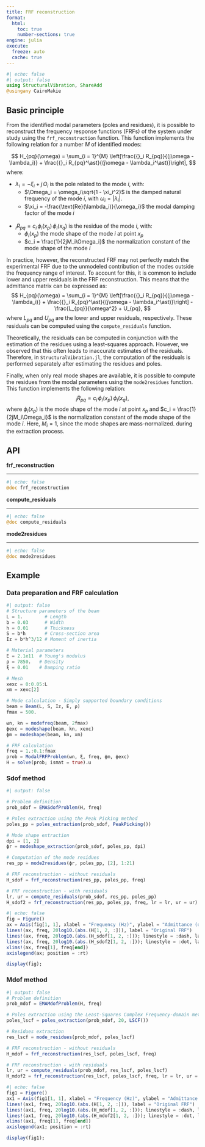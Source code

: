 ---
title: FRF reconstruction
format:
  html:
    toc: true
    number-sections: true
engine: julia
execute:
  freeze: auto
  cache: true
---

```{julia}
#| echo: false
#| output: false
using StructuralVibration, ShareAdd
@usingany CairoMakie
```

## Basic principle

From the identified modal parameters (poles and residues), it is possible to reconstruct the frequency response functions (FRFs) of the system under study using the `frf_reconstruction` function. This function implements the following relation for a number $M$ of identified modes:

$$
H_{pq}(\omega) = \sum_{i = 1}^{M} \left[\frac{{}_i R_{pq}}{(j\omega - \lambda_i)} + \frac{{}_i R_{pq}^\ast}{(j\omega - \lambda_i^\ast)}\right],
$$
where:

* $\lambda_i = -\xi_i + j\,\Omega_i$ is the pole related to the mode $i$, with:
    * $\Omega_i = \omega_i\sqrt{1 - \xi_i^2}$ is the damped natural frequency of the mode $i$, with $\omega_i = \vert \lambda_i\vert$.
    * $\xi_i = -\frac{\text{Re}(\lambda_i)}{\omega_i}$ the modal damping factor of the mode $i$ <br></br>

* ${}_i R_{pq} = c_i\, \phi_i(x_p)\, \phi_i(x_q)$ is the residue of the mode $i$, with:
    * $\phi_i(x_p)$ the mode shape of the mode $i$ at point $x_p$
    * $c_i = \frac{1}{2jM_i\Omega_i}$ the normalization constant of the mode shape of the mode $i$

In practice, however, the reconstructed FRF may not perfectly match the experimental FRF due to the unmodeled contribution of the modes outside the frequency range of interest. To account for this, it is common to include lower and upper residuals in the FRF reconstruction. This means that the admittance matrix can be expressed as:
$$
H_{pq}(\omega) = \sum_{i = 1}^{M} \left[\frac{{}_i R_{pq}}{(j\omega - \lambda_i)} + \frac{{}_i R_{pq}^\ast}{(j\omega - \lambda_i^\ast)}\right] - \frac{L_{pq}}{\omega^2} + U_{pq},
$$
where $L_{pq}$ and $U_{pq}$ are the lower and upper residuals, respectively. These residuals can be computed using the `compute_residuals` function.

::: {.callout-note}
Theoretically, the residuals can be computed in conjunction with the estimation of the residues using a least-squares approach. However, we observed that this often leads to inaccurate estimates of the residuals. Therefore, in `StructuralVibration.jl`, the computation of the residuals is performed separately after estimating the residues and poles.
:::

Finally, when only real mode shapes are available, it is possible to compute the residues from the modal parameters using the `mode2residues` function. This function implements the following relation:
$$
{}_i R_{pq} = c_i\, \phi_i(x_p)\, \phi_i(x_q),
$$
where $\phi_i(x_p)$ is the mode shape of the mode $i$ at point $x_p$ and $c_i = \frac{1}{2jM_i\Omega_i}$ is the normalization constant of the mode shape of the mode $i$. Here, $M_i = 1$, since the mode shapes are mass-normalized. during the extraction process.

## API

::: {.api}
**frf_reconstruction**

---
```{julia}
#| echo: false
@doc frf_reconstruction
```
:::

::: {.api}
**compute_residuals**

---
```{julia}
#| echo: false
@doc compute_residuals
```
:::

::: {.api}
**mode2residues**

---
```{julia}
#| echo: false
@doc mode2residues
```
:::

## Example

### Data preparation and FRF calculation
```{julia}
#| output: false
# Structure parameters of the beam
L = 1.        # Length
b = 0.03      # Width
h = 0.01      # Thickness
S = b*h       # Cross-section area
Iz = b*h^3/12 # Moment of inertia

# Material parameters
E = 2.1e11  # Young's modulus
ρ = 7850.   # Density
ξ = 0.01    # Damping ratio

# Mesh
xexc = 0:0.05:L
xm = xexc[2]

# Mode calculation - Simply supported boundary conditions
beam = Beam(L, S, Iz, E, ρ)
fmax = 500.

ωn, kn = modefreq(beam, 2fmax)
ϕexc = modeshape(beam, kn, xexc)
ϕm = modeshape(beam, kn, xm)

# FRF calculation
freq = 1.:0.1:fmax
prob = ModalFRFProblem(ωn, ξ, freq, ϕm, ϕexc)
H = solve(prob; ismat = true).u
```

### Sdof method

```{julia}
#| output: false

# Problem definition
prob_sdof = EMASdofProblem(H, freq)

# Poles extraction using the Peak Picking method
poles_pp = poles_extraction(prob_sdof, PeakPicking())

# Mode shape extraction
dpi = [1, 2]
ϕr = modeshape_extraction(prob_sdof, poles_pp, dpi)

# Computation of the mode residues
res_pp = mode2residues(ϕr, poles_pp, [2], 1:21)

# FRF reconstruction - without residuals
H_sdof = frf_reconstruction(res_pp, poles_pp, freq)

# FRF reconstruction - with residuals
lr, ur = compute_residuals(prob_sdof, res_pp, poles_pp)
H_sdof2 = frf_reconstruction(res_pp, poles_pp, freq, lr = lr, ur = ur)
```

```{julia}
#| echo: false
fig = Figure()
ax = Axis(fig[1, 1], xlabel = "Frequency (Hz)", ylabel = "Admittance (dB, ref: 1 N/m)", title = "FRF Reconstruction using Sdof method")
lines!(ax, freq, 20log10.(abs.(H[1, 2, :])), label = "Original FRF")
lines!(ax, freq, 20log10.(abs.(H_sdof[1, 2, :])); linestyle = :dash, label = "Reconstructed FRF (no residuals)")
lines!(ax, freq, 20log10.(abs.(H_sdof2[1, 2, :])); linestyle = :dot, label = "Reconstructed FRF (with residuals)")
xlims!(ax, freq[1], freq[end])
axislegend(ax; position = :rt)

display(fig);
```

### Mdof method
```{julia}
#| output: false
# Problem definition
prob_mdof = EMAMdofProblem(H, freq)

# Poles extraction using the Least-Squares Complex Frequency-domain method
poles_lscf = poles_extraction(prob_mdof, 20, LSCF())

# Residues extraction
res_lscf = mode_residues(prob_mdof, poles_lscf)

# FRF reconstruction - without residuals
H_mdof = frf_reconstruction(res_lscf, poles_lscf, freq)

# FRF reconstruction - with residuals
lr, ur = compute_residuals(prob_mdof, res_lscf, poles_lscf)
H_mdof2 = frf_reconstruction(res_lscf, poles_lscf, freq, lr = lr, ur = ur)
```

```{julia}
#| echo: false
fig1 = Figure()
ax1 = Axis(fig1[1, 1], xlabel = "Frequency (Hz)", ylabel = "Admittance (dB, ref: 1 N/m)", title = "FRF Reconstruction using Mdof method")
lines!(ax1, freq, 20log10.(abs.(H[1, 2, :])), label = "Original FRF")
lines!(ax1, freq, 20log10.(abs.(H_mdof[1, 2, :])); linestyle = :dash, label = "Reconstructed FRF (no residuals)")
lines!(ax1, freq, 20log10.(abs.(H_mdof2[1, 2, :])); linestyle = :dot, label = "Reconstructed FRF (with residuals)")
xlims!(ax1, freq[1], freq[end])
axislegend(ax1; position = :rt)

display(fig1);
```